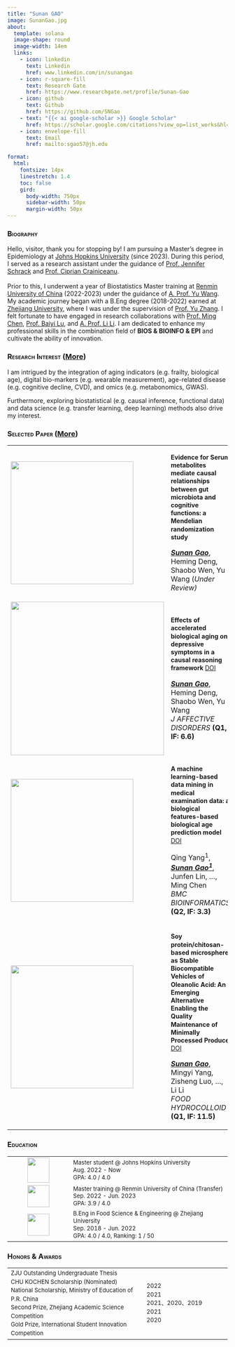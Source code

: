 ```yaml
---
title: "Sunan GAO"
image: SunanGao.jpg
about:
  template: solana
  image-shape: round
  image-width: 14em
  links:
    - icon: linkedin
      text: Linkedin
      href: www.linkedin.com/in/sunangao
    - icon: r-square-fill
      text: Research Gate
      href: https://www.researchgate.net/profile/Sunan-Gao
    - icon: github
      text: Github
      href: https://github.com/SNGao
    - text: "{{< ai google-scholar >}} Google Scholar"
      href: https://scholar.google.com/citations?view_op=list_works&hl=zh-CN&hl=zh-CN&user=QmKga9sAAAAJ
    - icon: envelope-fill
      text: Email
      href: mailto:sgao57@jh.edu

format: 
  html:
    fontsize: 14px
    linestretch: 1.4
    toc: false
    gird:
      body-width: 750px
      sidebar-width: 50px
      margin-width: 50px
---
```


### [**Biography**]{.smallcaps}

| Hello, visitor, thank you for stopping by! I am pursuing a Master's degree in Epidemiology at [Johns Hopkins University](https://publichealth.jhu.edu/) (since 2023). During this period, I served as a research assistant under the guidance of [Prof. Jennifer Schrack](https://publichealth.jhu.edu/faculty/2686/jennifer-a-schrack) and [Prof. Ciprian Crainiceanu](https://publichealth.jhu.edu/faculty/1442/ciprian-m-crainiceanu).
| 
| Prior to this, I underwent a year of Biostatistics Master training at [Renmin University of China](http://stat.ruc.edu.cn/Home/index.htm) (2022-2023) under the guidance of [A. Prof. Yu Wang](http://stat.ruc.edu.cn/Home/People/Faculty/01eb35dbf5fe41588f82d3150ffcf409.htm). My academic journey began with a B.Eng degree (2018-2022) earned at [Zhejiang University](https://www.zju.edu.cn/english/), where I was under the supervision of [Prof. Yu Zhang](https://person.zju.edu.cn/en/yzhang#0). I felt fortunate to have engaged in research collaborations with [Prof. Ming Chen](https://bis.zju.edu.cn/binfo/), [Prof. Baiyi Lu](https://www.researchgate.net/profile/Baiyi-Lu-2), and [A. Prof. Li Li](https://person.zju.edu.cn/en/lili). I am dedicated to enhance my professional skills in the combination field of **BIOS & BIOINFO & EPI** and cultivate the ability of innovation.

### [**Research Interest (**]{.smallcaps}[More](https://sngao.github.io/Sunan-Gao/about.html)[**)**]{.smallcaps}

I am intrigued by the integration of aging indicators (e.g. frailty, biological age), digital bio-markers (e.g. wearable measurement), age-related disease (e.g. cognitive decline, CVD), and omics (e.g. metabonomics, GWAS).

Furthermore, exploring biostatistical (e.g. causal inference, functional data) and data science (e.g. transfer learning, deep learning) methods also drive my interest.

### [**Selected Paper (**]{.smallcaps}[More](https://sngao.github.io/Sunan-Gao/about.html)[**)**]{.smallcaps}

+----------------------------------------+:-------------------------------------------------------------------------------------------------------------------------------------------------------------------------------------------------------------------------------------------------------------------------------------------------+
| ![](Met-Design.png){width="280"}       | <span style="font-size: 14px; line-height: 1.3"> **Evidence for Serum metabolites mediate causal relationships between gut microbiota and cognitive functions: a Mendelian randomization study**                                                                                                 |
|                                        |                                                                                                                                                                                                                                                                                                  |
|                                        | [***Sunan Gao***]{.underline}, Heming Deng, Shaobo Wen, Yu Wang (*Under Review)*                                                                                                                                                                                                                 |
+----------------------------------------+--------------------------------------------------------------------------------------------------------------------------------------------------------------------------------------------------------------------------------------------------------------------------------------------------+
| ![](images/JAFD_logo.jpg){width="350"} | <span style="font-size: 14px; line-height: 1.3"> **Effects of accelerated biological aging on depressive symptoms in a causal reasoning framework** [DOI](https://doi.org/10.1016/j.jad.2023.07.019)                                                                                             |
|                                        |                                                                                                                                                                                                                                                                                                  |
|                                        | [***Sunan Gao***]{.underline}, Heming Deng, Shaobo Wen, Yu Wang\                                                                                                                                                                                                                                 |
|                                        | *J AFFECTIVE DISORDERS* **(Q1, IF: 6.6)**                                                                                                                                                                                                                                                        |
+----------------------------------------+--------------------------------------------------------------------------------------------------------------------------------------------------------------------------------------------------------------------------------------------------------------------------------------------------+
| ![](images/BMC_logo.jpg){width="280"}  | <span style="font-size: 14px; line-height: 1.3"> **A machine learning-based data mining in medical examination data: a biological features-based biological age prediction model** [DOI](#0)                                                                                                     |
|                                        |                                                                                                                                                                                                                                                                                                  |
|                                        | Qing Yang^1^, [***Sunan Gao^1^***]{.underline}, Junfen Lin, ..., Ming Chen\                                                                                                                                                                                                                      |
|                                        | *BMC BIOINFORMATICS* **(Q2, IF: 3.3)**                                                                                                                                                                                                                                                           |
+----------------------------------------+--------------------------------------------------------------------------------------------------------------------------------------------------------------------------------------------------------------------------------------------------------------------------------------------------+
| ![](images/FH_logo.jpg){width="280"}   | <span style="font-size: 14px; line-height: 1.3; "> **Soy protein/chitosan-based microsphere as Stable Biocompatible Vehicles of Oleanolic Acid: An Emerging Alternative Enabling the Quality Maintenance of Minimally Processed Produce** [DOI](https://doi.org/10.1016/j.foodhyd.2021.107325IF) |
|                                        |                                                                                                                                                                                                                                                                                                  |
|                                        | [***Sunan Gao***]{.underline}, Mingyi Yang, Zisheng Luo, ..., Li Li\                                                                                                                                                                                                                             |
|                                        | *FOOD HYDROCOLLOID* **(Q1, IF: 11.5)**                                                                                                                                                                                                                                                           |
+----------------------------------------+--------------------------------------------------------------------------------------------------------------------------------------------------------------------------------------------------------------------------------------------------------------------------------------------------+

### [**Education**]{.smallcaps}

+:-----------------------------------------:+:---------------------------------------------------------------------------------------------------------------+
| ![](JHU_logo.png){width="50" height="57"} | <span style="font-size: 13px; line-height: 1.3"> Master student \@ Johns Hopkins University\                   |
|                                           | Aug. 2022 - Now\                                                                                               |
|                                           | GPA: 4.0 / 4.0                                                                                                 |
+-------------------------------------------+----------------------------------------------------------------------------------------------------------------+
| ![](RUC_logo.png){width="50"}             | <span style="font-size: 13px; line-height: 1.3"> Master training \@ Renmin University of China (Transfer)\     |
|                                           | Sep. 2022 - Jun. 2023\                                                                                         |
|                                           | GPA: 3.9 / 4.0                                                                                                 |
+-------------------------------------------+----------------------------------------------------------------------------------------------------------------+
| ![](ZJU_logo.png){width="50"}             | <span style="font-size: 13px; line-height: 1.3; "> B.Eng in Food Science & Engineering \@ Zhejiang University\ |
|                                           | Sep. 2018 - Jun. 2022\                                                                                         |
|                                           | GPA: 4.0 / 4.0, Ranking: 1 / 50                                                                                |
+-------------------------------------------+----------------------------------------------------------------------------------------------------------------+

### [**Honors & Awards**]{.smallcaps}

+:-----------------------------------------------------------------------------------------+:-------------------------------------------------------+
| <span style="font-size: 13px; line-height: 1.5; "> ZJU Outstanding Undergraduate Thesis\ | <span style="font-size: 13px; line-height: 1.5;">2022\ |
| CHU KOCHEN Scholarship (Nominated)\                                                      | 2021\                                                  |
| National Scholarship, Ministry of Education of P.R. China\                               | 2021、2020、2019\                                      |
| Second Prize, Zhejiang Academic Science Competition\                                     | 2021\                                                  |
| Gold Prize, International Student Innovation Competition                                 | 2020                                                   |
+------------------------------------------------------------------------------------------+--------------------------------------------------------+

```{=html}
<script type="text/javascript" id="clustrmaps" src="//clustrmaps.com/map_v2.js?d=stiTj-7g1z18TWFI3u3UkLNmhrm8votmhKmZMcq64PU&cl=ffffff&w=a"></script>
```
